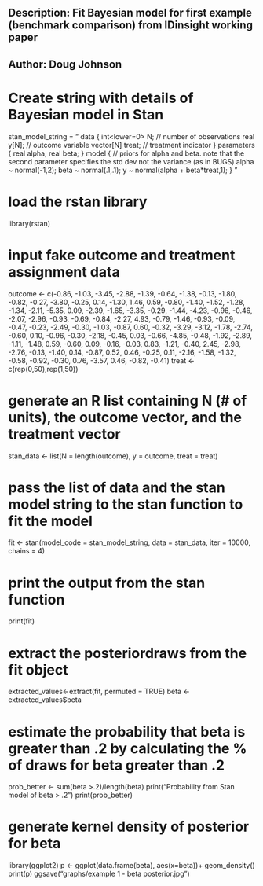 ##################################################
## Description: Fit Bayesian model for first example (benchmark comparison) from IDinsight working paper
## Author: Doug Johnson
##################################################

# Create string with details of Bayesian model in Stan
stan_model_string = "
data {
  int<lower=0> N;  // number of observations
  real y[N];  // outcome variable
  vector[N] treat;  // treatment indicator
}
parameters {
  real alpha;
  real beta;
}
model {
  // priors for alpha and beta. note that the second parameter specifies the std dev not the variance (as in BUGS)
  alpha ~ normal(-1,2); 
  beta ~ normal(.1,.1); 
  y ~ normal(alpha + beta*treat,1);
} 
"

# load the rstan library
library(rstan)

# input fake outcome and treatment assignment data
outcome <- c(-0.86, -1.03, -3.45, -2.88, -1.39, -0.64, -1.38, -0.13, -1.80, -0.82, -0.27, -3.80, -0.25, 0.14, -1.30, 1.46, 0.59, -0.80, -1.40, -1.52, -1.28, -1.34, -2.11, -5.35, 0.09, -2.39, -1.65, -3.35, -0.29, -1.44, -4.23, -0.96, -0.46, -2.07, -2.96, -0.93, -0.69, -0.84, -2.27, 4.93, -0.79, -1.46, -0.93, -0.09, -0.47, -0.23, -2.49, -0.30, -1.03, -0.87, 0.60, -0.32, -3.29, -3.12, -1.78, -2.74, -0.60, 0.10, -0.96, -0.30, -2.18, -0.45, 0.03, -0.66, -4.85, -0.48, -1.92, -2.89, -1.11, -1.48, 0.59, -0.60, 0.09, -0.16, -0.03, 0.83, -1.21, -0.40, 2.45, -2.98, -2.76, -0.13, -1.40, 0.14, -0.87, 0.52, 0.46, -0.25, 0.11, -2.16, -1.58, -1.32, -0.58, -0.92, -0.30, 0.76, -3.57, 0.46, -0.82,  -0.41)
treat <- c(rep(0,50),rep(1,50))

# generate an R list containing N (# of units), the outcome vector, and the treatment vector
stan_data <- list(N = length(outcome), y = outcome, treat = treat)

# pass the list of data and the stan model string to the stan function to fit the model
fit <- stan(model_code = stan_model_string, data = stan_data, iter = 10000, chains = 4)

# print the output from the stan function
print(fit)

# extract the posteriordraws from the fit object
extracted_values<-extract(fit, permuted = TRUE)
beta <- extracted_values$beta

# estimate the probability that beta is greater than .2 by calculating the % of draws for beta greater than .2
prob_better <- sum(beta >.2)/length(beta)
print("Probability from Stan model of beta > .2")
print(prob_better)

# generate kernel density of posterior for beta
library(ggplot2)
p <- ggplot(data.frame(beta), aes(x=beta))+ geom_density()
print(p)
ggsave("graphs/example 1 - beta posterior.jpg")